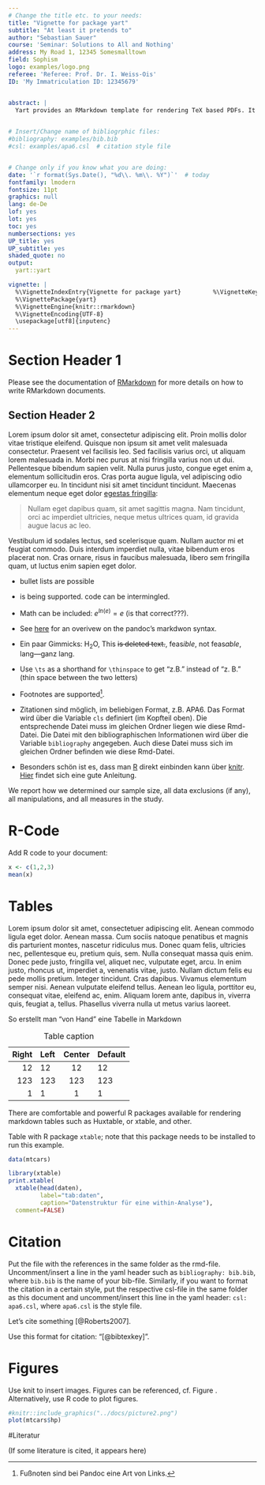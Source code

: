 ```yaml
---
# Change the title etc. to your needs:
title: "Vignette for package yart"
subtitle: "At least it pretends to"
author: "Sebastian Sauer"
course: 'Seminar: Solutions to All and Nothing'
address: My Road 1, 12345 Somesmalltown
field: Sophism
logo: examples/logo.png
referee: 'Referee: Prof. Dr. I. Weiss-Ois'
ID: 'My Immatriculation ID: 12345679'


abstract: |
  Yart provides an RMarkdown template for rendering TeX based PDFs. It provides a format suitable for academic settings. The typical RMarkdown variables may be used. In additiion, some variabels useful for academic reports have been added such as name of referee, due date, course title, field of study, addres of author, and logo, and a few more maybe. Adjust those variables to your need. Note that citations, figure/ table referencing is possible due to the underlying pandoc magic.
  

# Insert/Change name of bibliogrphic files:
#bibliography: examples/bib.bib
#csl: examples/apa6.csl  # citation style file


# Change only if you know what you are doing:
date: '`r format(Sys.Date(), "%d\\. %m\\. %Y")`'  # today
fontfamily: lmodern
fontsize: 11pt
graphics: null
lang: de-De
lof: yes
lot: yes
toc: yes
numbersections: yes
UP_title: yes
UP_subtitle: yes
shaded_quote: no
output: 
  yart::yart

vignette: |
  %\VignetteIndexEntry{Vignette for package yart}         %\VignetteKeywords{yart, vignette}           
  %\VignettePackage{yart} 
  %\VignetteEngine{knitr::rmarkdown} 
  %\VignetteEncoding{UTF-8}
  \usepackage[utf8]{inputenc}
---
```


<!--
%\VignetteEngine{knitr::rmarkdown}
%\VignetteIndexEntry{Supplementary Materials}
-->

# Section Header 1



Please see the documentation of [RMarkdown](http://rmarkdown.rstudio.com/) for more details on how to write RMarkdown documents.


## Section Header 2


Lorem ipsum dolor sit amet, consectetur adipiscing elit. Proin mollis
dolor vitae tristique eleifend. Quisque non ipsum sit amet velit
malesuada consectetur. Praesent vel facilisis leo. Sed facilisis
varius orci, ut aliquam lorem malesuada in. Morbi nec purus at nisi
fringilla varius non ut dui. Pellentesque bibendum sapien velit. Nulla
purus justo, congue eget enim a, elementum sollicitudin eros. Cras
porta augue ligula, vel adipiscing odio ullamcorper eu. In tincidunt
nisi sit amet tincidunt tincidunt. Maecenas elementum neque eget dolor
[egestas fringilla](http://example.com):


> Nullam eget dapibus quam, sit amet sagittis magna. Nam tincidunt,
> orci ac imperdiet ultricies, neque metus ultrices quam, id gravida
> augue lacus ac leo.

Vestibulum id sodales lectus, sed scelerisque quam. Nullam auctor mi
et feugiat commodo. Duis interdum imperdiet nulla, vitae bibendum eros
placerat non. Cras ornare, risus in faucibus malesuada, libero sem
fringilla quam, ut luctus enim sapien eget dolor.


- bullet lists are possible

- \LaTeX is being supported. \LaTeX code can be intermingled.

- Math can be included: $e^{ln(e)}=e$ (is that correct???).

- See [here](http://pandoc.org/README.html#pandocs-markdown) for an overivew on the pandoc's markdwon syntax.

- Ein paar Gimmicks: H~2~O, This ~~is deleted text.~~, feas*ible*, not feas*able*, lang---ganz lang.

- Use `\ts` as a shorthand for `\thinspace` to get "z.\ts B." instead of  "z. B." (thin space between the two letters)

- Footnotes are supported[^1].

- Zitationen sind möglich, im beliebigen Format, z.B. APA6. Das Format wird über die Variable `cls` definiert (im Kopfteil oben). Die entsprechende Datei muss im gleichen Ordner liegen wie diese Rmd-Datei. Die Datei mit den bibliographischen Informationen wird über die Variable `bibliography` angegeben. Auch diese Datei muss sich im gleichen Ordner befinden wie diese Rmd-Datei. 

- Besonders schön ist es, dass man [R](https://cran.r-project.org) direkt einbinden kann über [knitr](http://yihui.name/knitr/). [Hier](http://galahad.well.ox.ac.uk/repro/) findet sich eine gute Anleitung.


[^1]: Fußnoten sind bei Pandoc eine Art von Links. 


We report how we determined our sample size, all data exclusions (if any), all manipulations, and all measures in the study. <!-- 21-word solution (Simmons, Nelson & Simonsohn, 2012; retrieved from http://ssrn.com/abstract=2160588) -->


# R-Code

Add R code to your document:

```r
x <- c(1,2,3)
mean(x)
```



# Tables
Lorem ipsum dolor sit amet, consectetuer adipiscing elit. Aenean commodo ligula eget dolor. Aenean massa. Cum sociis natoque penatibus et magnis dis parturient montes, nascetur ridiculus mus. Donec quam felis, ultricies nec, pellentesque eu, pretium quis, sem. Nulla consequat massa quis enim. Donec pede justo, fringilla vel, aliquet nec, vulputate eget, arcu. In enim justo, rhoncus ut, imperdiet a, venenatis vitae, justo. Nullam dictum felis eu pede mollis pretium. Integer tincidunt. Cras dapibus. Vivamus elementum semper nisi. Aenean vulputate eleifend tellus. Aenean leo ligula, porttitor eu, consequat vitae, eleifend ac, enim. Aliquam lorem ante, dapibus in, viverra quis, feugiat a, tellus. Phasellus viverra nulla ut metus varius laoreet. 

So erstellt man "von Hand" eine Tabelle in Markdown

  Right    Left     Center     Default
-------    ------ ----------   -------
     12     12        12            12
    123     123       123          123
      1     1          1             1
      
Table: Table caption


There are comfortable and powerful R packages available for rendering markdown tables such as Huxtable, or xtable, and other.


Table with R package `xtable`; note that this package needs to be installed to run this example.

```r
data(mtcars)

library(xtable)
print.xtable(
  xtable(head(daten), 
         label="tab:daten", 
         caption="Datenstruktur für eine within-Analyse"), 
  comment=FALSE)
```




# Citation

Put the file with the references in the same folder as the rmd-file. Uncomment/insert a line in the yaml header such as `bibliography: bib.bib`, where `bib.bib` is the name of your bib-file. Similarly, if you want to format the citation in a certain style, put the respective csl-file in the same folder as this document and uncomment/insert this line in the yaml header: `csl: apa6.csl`, where `apa6.csl` is the style file.

Let's cite something [@Roberts2007].

Use this format for citation: "[\@bibtexkey]".




# Figures

Use knit to insert images. Figures can be referenced, cf. Figure \ref{fig:fig1}. Alternatively, use R code to plot figures.


```r
#knitr::include_graphics("../docs/picture2.png")
plot(mtcars$hp)
```




\pagebreak


#Literatur

(If some literature is cited, it appears here)

\setlength{\parindent}{-0.5in}
\setlength{\leftskip}{0.5in}
